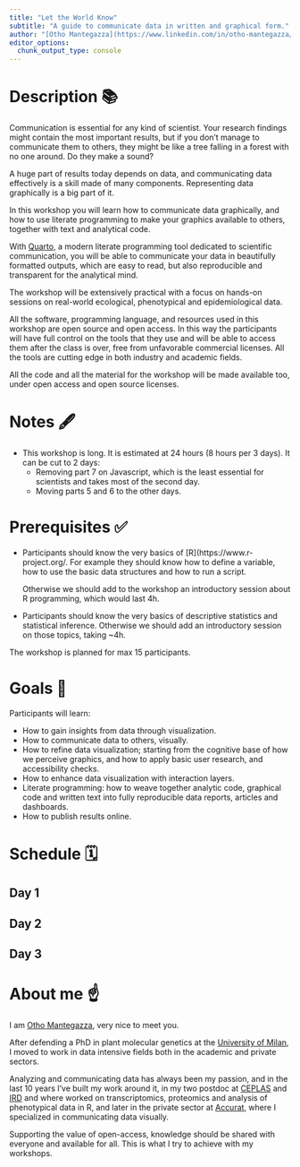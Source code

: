```yaml
---
title: "Let the World Know"
subtitle: "A guide to communicate data in written and graphical form."
author: "[Otho Mantegazza](https://www.linkedin.com/in/otho-mantegazza/)"
editor_options: 
  chunk_output_type: console
---   
```


# Description 📚

Communication is essential for any kind of scientist. Your research findings might contain the most important results, but if you don’t manage to communicate them to others, they might be like a tree falling in a forest with no one around. Do they make a sound? 

A huge part of results today depends on data, and communicating data effectively is a skill made of many components. Representing data graphically is a big part of it.

In this workshop you will learn how to communicate data graphically, and how to use literate programming to make your graphics available to others, together with text and analytical code. 

With [Quarto](https://quarto.org/), a modern literate programming tool dedicated to scientific communication, you will be able to communicate your data in beautifully formatted outputs, which are easy to read, but also reproducible and transparent for the analytical mind.

The workshop will be extensively practical with a focus on hands-on sessions on real-world ecological, phenotypical and epidemiological data.

All the software, programming language, and resources used in this workshop are open source and open access. In this way the participants will have full control on the tools that they use and will be able to access them after the class is over, free from unfavorable commercial licenses. All the tools are cutting edge in both industry and academic fields.

All the code and all the material for the workshop will be made available too, under open access and open source licenses. 

# Notes 🖋️

- This workshop is long. It is estimated at  24 hours  (8 hours per 3 days). It can be cut to 2 days:
  - Removing part 7 on Javascript, which is the least essential for scientists and takes most of the second day.
  - Moving parts 5 and 6 to the other days.

# Prerequisites ✅

- Participants should know the very basics of [R](https://www.r-project.org/. For example they should know how to define a variable, how to use the basic data structures and how to run a script. 

  Otherwise we should add to the workshop an introductory session about R programming, which would last 4h.
  
- Participants should know the very basics of descriptive statistics and statistical inference. Otherwise we should add an introductory session on those topics, taking ~4h.

The workshop is planned for max 15 participants.

# Goals 🎯

Participants will learn:

- How to gain insights from data through visualization.
- How to communicate data to others, visually.
- How to refine data visualization; starting from the cognitive base of how we perceive graphics, and how to apply basic user research, and accessibility checks.
- How to enhance data visualization with interaction layers.
- Literate programming: how to weave together analytic code, graphical code and written text into fully reproducible data reports, articles and dashboards.
- How to publish results online.


# Schedule 🗓️

## Day 1

## Day 2

## Day 3

# About me ☝️

I am [Otho Mantegazza](https://www.linkedin.com/in/otho-mantegazza/), very nice to meet you. 

After defending a PhD in plant molecular genetics at the [University of Milan](https://bioscienzebio.unimi.it/), I moved to work in data intensive fields both in the academic and private sectors.

Analyzing and communicating data has always been my passion, and in the last 10 years I’ve built my work around it, in my two postdoc at [CEPLAS](https://www.ceplas.eu/en/home/) and [IRD](https://www.ird.fr/) and where worked on transcriptomics, proteomics and analysis of phenotypical data in R, and later in the private sector at [Accurat](https://accurat.it/), where I specialized in  communicating data visually.

Supporting the value of open-access, knowledge should be shared with everyone and available for all. This is what I try to achieve with my workshops.
